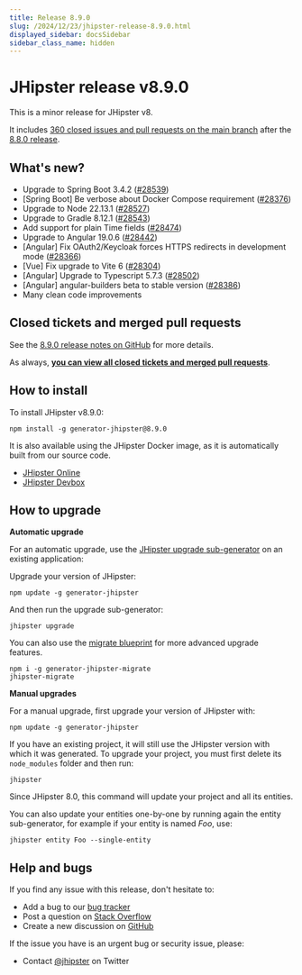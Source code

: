 ```yaml
---
title: Release 8.9.0
slug: /2024/12/23/jhipster-release-8.9.0.html
displayed_sidebar: docsSidebar
sidebar_class_name: hidden
---
```


# JHipster release v8.9.0

This is a minor release for JHipster v8.

It includes [360 closed issues and pull requests on the main branch](https://github.com/jhipster/generator-jhipster/issues?q=is:closed+milestone:8.9.0) after the [8.8.0 release](/2024/12/23/jhipster-release-8.8.0.html).

## What's new?

* Upgrade to Spring Boot 3.4.2 ([#28539](https://github.com/jhipster/generator-jhipster/pull/28539))
* [Spring Boot] Be verbose about Docker Compose requirement ([#28376](https://github.com/jhipster/generator-jhipster/pull/28376))
* Upgrade to Node 22.13.1 ([#28527](https://github.com/jhipster/generator-jhipster/pull/28527))
* Upgrade to Gradle 8.12.1 ([#28543](https://github.com/jhipster/generator-jhipster/pull/28543))
* Add support for plain Time fields ([#28474](https://github.com/jhipster/generator-jhipster/pull/28474))
* Upgrade to Angular 19.0.6 ([#28442](https://github.com/jhipster/generator-jhipster/pull/28442))
* [Angular] Fix OAuth2/Keycloak forces HTTPS redirects in development mode ([#28366](https://github.com/jhipster/generator-jhipster/pull/28366))
* [Vue] Fix upgrade to Vite 6 ([#28304](https://github.com/jhipster/generator-jhipster/pull/28304))
* [Angular] Upgrade to Typescript 5.7.3 ([#28502](https://github.com/jhipster/generator-jhipster/pull/28502))
* [Angular] angular-builders beta to stable version ([#28386](https://github.com/jhipster/generator-jhipster/pull/28386))
* Many clean code improvements

## Closed tickets and merged pull requests

See the [8.9.0 release notes on GitHub](https://github.com/jhipster/generator-jhipster/releases/tag/v8.9.0) for more details.

As always, **[you can view all closed tickets and merged pull requests](https://github.com/jhipster/generator-jhipster/issues?q=is:closed+milestone:8.9.0)**.

## How to install

To install JHipster v8.9.0:

```
npm install -g generator-jhipster@8.9.0
```

It is also available using the JHipster Docker image, as it is automatically built from our source code.

- [JHipster Online](https://start.jhipster.tech)
- [JHipster Devbox](https://github.com/jhipster/jhipster-devbox)

## How to upgrade

**Automatic upgrade**

For an automatic upgrade, use the [JHipster upgrade sub-generator](/upgrading-an-application/) on an existing application:

Upgrade your version of JHipster:

```
npm update -g generator-jhipster
```

And then run the upgrade sub-generator:

```
jhipster upgrade
```

You can also use the [migrate blueprint](https://github.com/jhipster/generator-jhipster-migrate) for more advanced upgrade features.

```
npm i -g generator-jhipster-migrate
jhipster-migrate
```

**Manual upgrades**

For a manual upgrade, first upgrade your version of JHipster with:

```
npm update -g generator-jhipster
```

If you have an existing project, it will still use the JHipster version with which it was generated.
To upgrade your project, you must first delete its `node_modules` folder and then run:

```
jhipster
```

Since JHipster 8.0, this command will update your project and all its entities.

You can also update your entities one-by-one by running again the entity sub-generator, for example if your entity is named _Foo_, use:

```
jhipster entity Foo --single-entity
```

## Help and bugs

If you find any issue with this release, don't hesitate to:

- Add a bug to our [bug tracker](https://github.com/jhipster/generator-jhipster/issues?state=open)
- Post a question on [Stack Overflow](http://stackoverflow.com/tags/jhipster/info)
- Create a new discussion on [GitHub](https://github.com/jhipster/generator-jhipster/discussions)

If the issue you have is an urgent bug or security issue, please:

- Contact [@jhipster](https://twitter.com/jhipster) on Twitter
